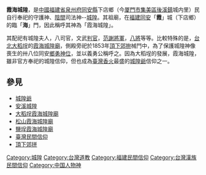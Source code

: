 '''霞海城隍'''，是[[中國|中國]][[福建省|福建省]][[泉州府|泉州府]][[同安縣|同安縣]]下店鄉（今[[厦門市|厦門市]][[集美區|集美區]][[後溪鎮_(廈門市)|後溪鎮]]城内里）民自行奉祀的守護神、[[陰間|陰間]]司法神--[[城隍|城隍]]。其祖廟，在[[福建|福建]][[同安|同安]]「'''霞'''」城（下店鄉）的臨「'''海'''」門，因此稱呼其神為「霞海城隍」。

其配祀有城隍夫人，八司官，文武[[判官|判官]]，[[范謝將軍|范謝將軍]]，[[八家將|八將]]等等。比較特殊的是，[[台北|台北]][[大稻埕|大稻埕]]的[[大稻埕霞海城隍廟|霞海城隍廟]]，側殿旁祀於1853年[[頂下郊拚|頂下郊拚]]械鬥中，為了保護城隍神像喪生的卅八位同安[[鄉勇|鄉勇]][[神位|神位]]，並以義勇公稱呼之。因為大稻埕的發展，霞海城隍，雖非官方奉祀的城隍信仰，但也成為[[臺灣|臺灣]][[香火|香火]]最盛的[[城隍爺|城隍爺]]信仰之一。

==參見==
*[[城隍爺|城隍爺]]
*[[安溪城隍|安溪城隍]]
*[[大稻埕霞海城隍廟|大稻埕霞海城隍廟]]
*[[松山霞海城隍廟|松山霞海城隍廟]]
*[[鹽埕霞海城隍廟|鹽埕霞海城隍廟]]
*[[臺灣民間信仰|臺灣民間信仰]]
*[[頂下郊拼|頂下郊拼]]


[[Category:城隍|Category:城隍]]
[[Category:台灣道教|Category:台灣道教]]
[[Category:福建民間信仰|Category:福建民間信仰]]
[[Category:台灣漢族民間信仰|Category:台灣漢族民間信仰]]
[[Category:中国人物神|Category:中国人物神]]